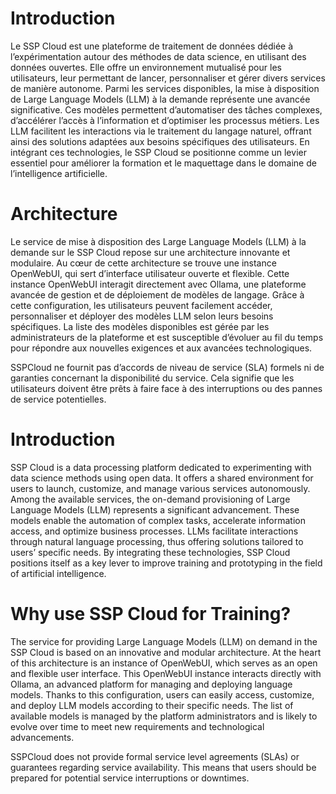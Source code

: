 ::: {.content-visible when-profile="fr"}

# Introduction
Le SSP Cloud est une plateforme de traitement de données dédiée à l'expérimentation autour des méthodes de data science, en utilisant des données ouvertes. Elle offre un environnement mutualisé pour les utilisateurs, leur permettant de lancer, personnaliser et gérer divers services de manière autonome. Parmi les services disponibles, la mise à disposition de Large Language Models (LLM) à la demande représente une avancée significative. Ces modèles permettent d'automatiser des tâches complexes, d'accélérer l'accès à l'information et d'optimiser les processus métiers. Les LLM facilitent les interactions via le traitement du langage naturel, offrant ainsi des solutions adaptées aux besoins spécifiques des utilisateurs. En intégrant ces technologies, le SSP Cloud se positionne comme un levier essentiel pour améliorer la formation et le maquettage dans le domaine de l'intelligence artificielle.

# Architecture
Le service de mise à disposition des Large Language Models (LLM) à la demande sur le SSP Cloud repose sur une architecture innovante et modulaire. Au cœur de cette architecture se trouve une instance OpenWebUI, qui sert d'interface utilisateur ouverte et flexible. Cette instance OpenWebUI interagit directement avec Ollama, une plateforme avancée de gestion et de déploiement de modèles de langage. Grâce à cette configuration, les utilisateurs peuvent facilement accéder, personnaliser et déployer des modèles LLM selon leurs besoins spécifiques. La liste des modèles disponibles est gérée par les administrateurs de la plateforme et est susceptible d'évoluer au fil du temps pour répondre aux nouvelles exigences et aux avancées technologiques.

::: {.callout-warning}
SSPCloud ne fournit pas d’accords de niveau de service (SLA) formels ni de garanties concernant la disponibilité du service. Cela signifie que les utilisateurs doivent être prêts à faire face à des interruptions ou des pannes de service potentielles.
:::
:::



::: {.content-visible when-profile="en"}

# Introduction
SSP Cloud is a data processing platform dedicated to experimenting with data science methods using open data. It offers a shared environment for users to launch, customize, and manage various services autonomously. Among the available services, the on-demand provisioning of Large Language Models (LLM) represents a significant advancement. These models enable the automation of complex tasks, accelerate information access, and optimize business processes. LLMs facilitate interactions through natural language processing, thus offering solutions tailored to users' specific needs. By integrating these technologies, SSP Cloud positions itself as a key lever to improve training and prototyping in the field of artificial intelligence.

# Why use SSP Cloud for Training?
The service for providing Large Language Models (LLM) on demand in the SSP Cloud is based on an innovative and modular architecture. At the heart of this architecture is an instance of OpenWebUI, which serves as an open and flexible user interface. This OpenWebUI instance interacts directly with Ollama, an advanced platform for managing and deploying language models. Thanks to this configuration, users can easily access, customize, and deploy LLM models according to their specific needs. The list of available models is managed by the platform administrators and is likely to evolve over time to meet new requirements and technological advancements.

::: {.callout-warning}
SSPCloud does not provide formal service level agreements (SLAs) or guarantees regarding service availability. This means that users should be prepared for potential service interruptions or downtimes.
:::
:::
